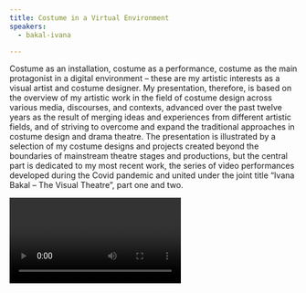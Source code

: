 ```yaml
---
title: Costume in a Virtual Environment
speakers:
  - bakal-ivana

---
```

Costume as an installation, costume as a performance, costume as the main protagonist in a digital environment – these are my artistic interests as a visual artist and costume designer. My presentation, therefore, is based on the overview of my artistic work in the field of costume design across various media, discourses, and contexts, advanced over the past twelve years as the result of merging ideas and experiences from different artistic fields, and of striving to overcome and expand the traditional approaches in costume design and drama theatre. The presentation is illustrated by a selection of my costume designs and projects created beyond the boundaries of mainstream theatre stages and productions, but the central part is dedicated to my most recent work, the series of video performances developed during the Covid pandemic and united under the joint title “Ivana Bakal – The Visual Theatre”, part one and two.

<Video provider="youtube" id="5Bjmlis-GQA" />

<Speakers>
  <Speaker speaker="bakal-ivana">

  </Speaker>
</Speakers>